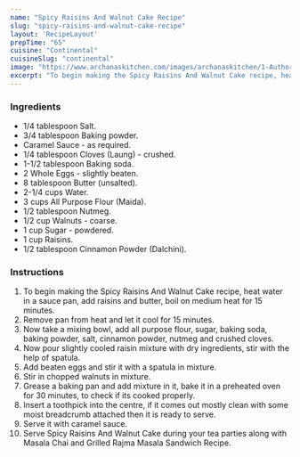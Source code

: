 ---
name: "Spicy Raisins And Walnut Cake Recipe"
slug: "spicy-raisins-and-walnut-cake-recipe"
layout: 'RecipeLayout'
prepTime: "65"
cuisine: "Continental"
cuisineSlug: "continental"
image: "https://www.archanaskitchen.com/images/archanaskitchen/1-Author/pooja/Spicy_Raisins_and_walnut_cake.jpg"
excerpt: "To begin making the Spicy Raisins And Walnut Cake recipe, heat water in a sauce pan, add raisins and butter, boil on medium heat for 15 minutes"
---

### Ingredients

- 1/4 tablespoon Salt.
- 3/4 tablespoon Baking powder.
- Caramel Sauce - as required.
- 1/4 tablespoon Cloves (Laung) - crushed.
- 1-1/2 tablespoon Baking soda.
- 2 Whole Eggs - slightly beaten.
- 8 tablespoon Butter (unsalted).
- 2-1/4 cups Water.
- 3 cups All Purpose Flour (Maida).
- 1/2 tablespoon Nutmeg.
- 1/2 cup Walnuts - coarse.
- 1 cup Sugar - powdered.
- 1 cup Raisins.
- 1/2 tablespoon Cinnamon Powder (Dalchini).

### Instructions

1. To begin making the Spicy Raisins And Walnut Cake recipe, heat water in a sauce pan, add raisins and butter, boil on medium heat for 15 minutes.
1. Remove pan from heat and let it cool for 15 minutes.
1. Now take a mixing bowl, add all purpose flour, sugar, baking soda, baking powder, salt, cinnamon powder, nutmeg and crushed cloves.
1. Now pour slightly cooled raisin mixture with dry ingredients, stir with the help of spatula.
1. Add beaten eggs and stir it with a spatula in mixture.
1. Stir in chopped walnuts in mixture.
1. Grease a baking pan and add mixture in it, bake it in a preheated oven for 30 minutes, to check if its cooked properly.
1. Insert a toothpick into the centre, if it comes out mostly clean with some moist breadcrumb attached then it is ready to serve.
1. Serve it with caramel sauce.
1. Serve Spicy Raisins And Walnut Cake during your tea parties along with Masala Chai and Grilled Rajma Masala Sandwich Recipe.
